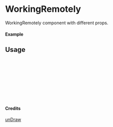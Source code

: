 
<Meta of={WorkingRemotely} title="unDraw/WorkingRemotely" />

# WorkingRemotely

WorkingRemotely component with different props.

#### Example

<Canvas of={WorkingRemotely.Primary} />

## Usage

```ts
import { WorkingRemotely } from "yadl-ui";

const Example = () => {
  return (
      <WorkingRemotely />
  );
};

export default Example;
```

#### Credits
[unDraw](https://undraw.co/illustrations)

